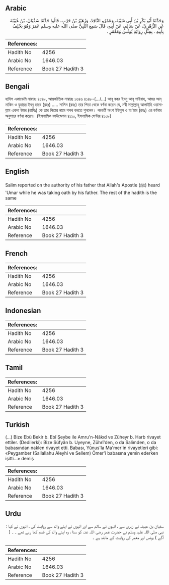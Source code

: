 ## Arabic


<div dir="rtl" lang="ar" style={{fontSize:'larger',backgroundColor:'#f8f9fa',padding:20}}>
وَحَدَّثَنَا أَبُو بَكْرِ بْنُ أَبِي شَيْبَةَ، وَعَمْرٌو النَّاقِدُ، وَزُهَيْرُ بْنُ حَرْبٍ، قَالُوا حَدَّثَنَا سُفْيَانُ، بْنُ عُيَيْنَةَ عَنِ الزُّهْرِيِّ، عَنْ سَالِمٍ، عَنْ أَبِيهِ، قَالَ سَمِعَ النَّبِيُّ صلى الله عليه وسلم عُمَرَ وَهُوَ يَحْلِفُ بِأَبِيهِ ‏.‏ بِمِثْلِ رِوَايَةِ يُونُسَ وَمَعْمَرٍ ‏.‏
</div>
<div style={{backgroundColor:'#f8f9fa',padding:20, marginBottom: 10}}><table> <thead> <tr> <th>References:</th> <th></th> </tr> </thead> <tbody><tr><td>Hadith No</td><td>4256</td></tr><tr><td>Arabic No</td><td>1646.03</td></tr><tr><td>Reference</td><td>Book 27 Hadith 3</td></tr></tbody></table></div>

## Bengali


<div dir="ltr" lang="bn" style={{fontSize:'larger',backgroundColor:'#f8f9fa',padding:20}}>
হাদিস একাডেমি নাম্বারঃ ৪১৪৮, আন্তর্জাতিক নাম্বারঃ ১৬৪৬ ৪১৪৮-(.../...) আবূ বকর ইবনু আবূ শাইবাহ, আমর আন্‌ নাকিদ ও যুহায়র ইবনু হারব (রহঃ) ..... সালিম (রহঃ) তার পিতা থেকে বর্ণনা করেন যে, নবী সাল্লাল্লাহু আলাইহি ওয়াসাল্লাম একদা উমর (রাযিঃ) কে তার পিতার নামে শপথ করতে শুনলেন। পরবর্তী অংশ ইউনুস ও মা'মার (রহঃ) এর বর্ণনার অনুসারে বর্ণনা করেন। (ইসলামিক ফাউন্ডেশন ৪১১০, ইসলামিক সেন্টার ৪১০৮)
</div>
<div style={{backgroundColor:'#f8f9fa',padding:20, marginBottom: 10}}><table> <thead> <tr> <th>References:</th> <th></th> </tr> </thead> <tbody><tr><td>Hadith No</td><td>4256</td></tr><tr><td>Arabic No</td><td>1646.03</td></tr><tr><td>Reference</td><td>Book 27 Hadith 3</td></tr></tbody></table></div>

## English


<div dir="ltr" lang="en" style={{fontSize:'larger',backgroundColor:'#f8f9fa',padding:20}}>
Salim reported on the authority of his father that Allah's Apostle (ﷺ) heard 'Umar while he was taking oath by his father. The rest of the hadith is the same
</div>
<div style={{backgroundColor:'#f8f9fa',padding:20, marginBottom: 10}}><table> <thead> <tr> <th>References:</th> <th></th> </tr> </thead> <tbody><tr><td>Hadith No</td><td>4256</td></tr><tr><td>Arabic No</td><td>1646.03</td></tr><tr><td>Reference</td><td>Book 27 Hadith 3</td></tr></tbody></table></div>

## French


<div dir="ltr" lang="fr" style={{fontSize:'larger',backgroundColor:'#f8f9fa',padding:20}}>

</div>
<div style={{backgroundColor:'#f8f9fa',padding:20, marginBottom: 10}}><table> <thead> <tr> <th>References:</th> <th></th> </tr> </thead> <tbody><tr><td>Hadith No</td><td>4256</td></tr><tr><td>Arabic No</td><td>1646.03</td></tr><tr><td>Reference</td><td>Book 27 Hadith 3</td></tr></tbody></table></div>

## Indonesian


<div dir="ltr" lang="id" style={{fontSize:'larger',backgroundColor:'#f8f9fa',padding:20}}>

</div>
<div style={{backgroundColor:'#f8f9fa',padding:20, marginBottom: 10}}><table> <thead> <tr> <th>References:</th> <th></th> </tr> </thead> <tbody><tr><td>Hadith No</td><td>4256</td></tr><tr><td>Arabic No</td><td>1646.03</td></tr><tr><td>Reference</td><td>Book 27 Hadith 3</td></tr></tbody></table></div>

## Tamil


<div dir="ltr" lang="ta" style={{fontSize:'larger',backgroundColor:'#f8f9fa',padding:20}}>

</div>
<div style={{backgroundColor:'#f8f9fa',padding:20, marginBottom: 10}}><table> <thead> <tr> <th>References:</th> <th></th> </tr> </thead> <tbody><tr><td>Hadith No</td><td>4256</td></tr><tr><td>Arabic No</td><td>1646.03</td></tr><tr><td>Reference</td><td>Book 27 Hadith 3</td></tr></tbody></table></div>

## Turkish


<div dir="ltr" lang="tr" style={{fontSize:'larger',backgroundColor:'#f8f9fa',padding:20}}>
(…) Bize Ebü Bekir b. Ebî Şeybe ile Amru'n-Nâkıd ve Züheyr b. Harb rivayet ettiler. (Dedilerki): Bize Süfyân b. Uyeyne, Zührî'den, o da Salimden, o da babasından naklen rivayet etti. Babası, Yûnus'Ia Ma'mer'in rivayetleri gibi: «Peygamber (Sallallahu Aleyhi ve Sellem) Ömer'i babasına yemin ederken işitti...» demiş
</div>
<div style={{backgroundColor:'#f8f9fa',padding:20, marginBottom: 10}}><table> <thead> <tr> <th>References:</th> <th></th> </tr> </thead> <tbody><tr><td>Hadith No</td><td>4256</td></tr><tr><td>Arabic No</td><td>1646.03</td></tr><tr><td>Reference</td><td>Book 27 Hadith 3</td></tr></tbody></table></div>

## Urdu


<div dir="rtl" lang="ur" style={{fontSize:'larger',backgroundColor:'#f8f9fa',padding:20}}>
سفیان بن عیینہ نے زہری سے ، انہوں نے سالم سے اور انہوں نے اپنے والد سے روایت کی ، انہوں نے کہا : نبی صلی اللہ علیہ وسلم نے حضرت عمر رضی اللہ عنہ کو سنا ، وہ اپنے والد کی قسم کھا رہے تھے ۔ ۔ ( آگے ) یونس اور معمر کی روایت کے مانند ہے ۔
</div>
<div style={{backgroundColor:'#f8f9fa',padding:20, marginBottom: 10}}><table> <thead> <tr> <th>References:</th> <th></th> </tr> </thead> <tbody><tr><td>Hadith No</td><td>4256</td></tr><tr><td>Arabic No</td><td>1646.03</td></tr><tr><td>Reference</td><td>Book 27 Hadith 3</td></tr></tbody></table></div>